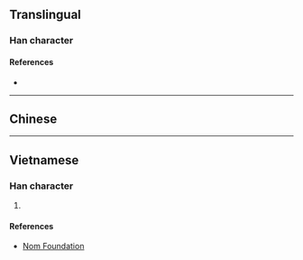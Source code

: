 {{character info}}
==Translingual==

===Han character===
{{Han char|rn=64|rad=手|as=12|sn=16|four=08504|canj=XYKQ,YKQ|ids=⿱敦手}}

====References====
* {{Han ref|kx=0453.240|dkj=12680|dj=0803.070|hdz=31952.070|uh=6489|ud=25737|bh=E9AA|bd=59818}}

----

==Chinese==
{{zh-see|撴|v}}

----

==Vietnamese==

===Han character===
{{vi-hantu|rs=手12|đôn}}

# {{rfdef|vi|sort=手12}}

====References====
* [http://nomfoundation.org/common/nom_details.php?codepoint=6489 Nom Foundation]